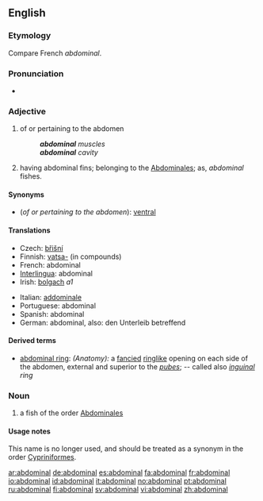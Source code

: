 ==English==

===Etymology===
Compare French ''abdominal''.

===Pronunciation===
*{{audio|en-us-abdominal.ogg|Audio (US)}}

===Adjective===
{{en-adj}}

# of or pertaining to the abdomen
#: '''''abdominal''' muscles''
#: '''''abdominal''' cavity''
# {{context|zoology}} having abdominal fins; belonging to the [[abdominales|Abdominales]]; as, ''abdominal'' fishes.

====Synonyms====
* (''of or pertaining to the abdomen''): [[ventral]]

====Translations====
{{trans-top|of or pertaining to the abdomen}}
*Czech: [[břišní]]
*Finnish: [[vatsa-]] (in compounds)
*French: abdominal
*[[Interlingua]]: abdominal
*Irish: [[bolgach]] ''a1''
{{trans-mid}}
*Italian: [[addominale]]
*Portuguese: abdominal
*Spanish: abdominal
*German: abdominal, also: den Unterleib betreffend
{{trans-bottom}}

{{trans-top|'having abdominal fins}}
{{trans-mid}}
{{trans-bottom}}

====Derived terms====
* [[abdominal ring]]: ''(Anatomy):'' a [[fancied]] [[ringlike]] opening on each side of the abdomen, external and superior to the ''[[pubes]]''; -- called also ''[[inguinal]] ring''

===Noun===
{{en-noun}}

# a fish of the order [[abdominales|Abdominales]]

====Usage notes====
This name is no longer used, and should be treated as a synonym in the order [[Cypriniformes]].

[[ar:abdominal]]
[[de:abdominal]]
[[es:abdominal]]
[[fa:abdominal]]
[[fr:abdominal]]
[[io:abdominal]]
[[id:abdominal]]
[[it:abdominal]]
[[no:abdominal]]
[[pt:abdominal]]
[[ru:abdominal]]
[[fi:abdominal]]
[[sv:abdominal]]
[[vi:abdominal]]
[[zh:abdominal]]